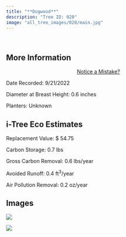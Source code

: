 ```yaml
---
title: "**Dogwood**"
description: "Tree ID: 020"
image: "all_tree_images/020/main.jpg"
---
```


<br>

## **More Information**
::: column-margin
<center><a class="button" href="https://forms.gle/W6f5nwYxrM33hF4f7">Notice a Mistake?</a></center>
:::


Date Recorded:  9/21/2022

Diameter at Breast Height:  0.6  inches

Planters:  Unknown

## **i-Tree Eco Estimates**


 Replacement Value: $ 54.75

 Carbon Storage:  0.7  lbs

 Gross Carbon Removal:  0.6  lbs/year

 Avoided Runoff:  0.4  ft<sup>3</sup>/year

 Air Pollution Removal:  0.2  oz/year

## **Images**


 ![](all_tree_images/020/IMG_6385.jpg)

 ![](all_tree_images/020/main.jpg)
